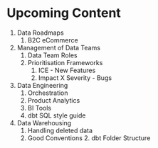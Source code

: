 # Upcoming Content

1. Data Roadmaps
   1. B2C eCommerce
2. Management of Data Teams
   1. Data Team Roles
   2. Prioritisation Frameworks
      1. ICE - New Features
      2. Impact X Severity - Bugs
3. Data Engineering
   1. Orchestration
   2. Product Analytics
   3. BI Tools
   4. dbt SQL style guide
4. Data Warehousing
   1. Handling deleted data
   2. Good Conventions 2. dbt Folder Structure
